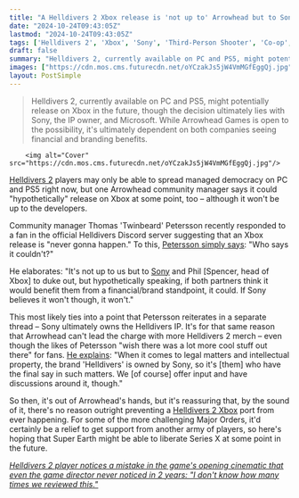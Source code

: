 ```yaml
---
title: "A Helldivers 2 Xbox release is 'not up to' Arrowhead but to Sony and Phil Spencer to 'duke out' - but if Sony says no, that's it"
date: "2024-10-24T09:43:05Z"
lastmod: "2024-10-24T09:43:05Z"
tags: ['Helldivers 2', 'Xbox', 'Sony', 'Third-Person Shooter', 'Co-op', 'PC', 'PS5']
draft: false
summary: "Helldivers 2, currently available on PC and PS5, might potentially release on Xbox in the future, though the decision ultimately lies with Sony, the IP owner, and Microsoft. While Arrowhead Games is open to the possibility, it's ultimately dependent on both companies seeing financial and branding benefits."
images: ["https://cdn.mos.cms.futurecdn.net/oYCzakJs5jW4VmMGfEggQj.jpg"]
layout: PostSimple
---
```

> Helldivers 2, currently available on PC and PS5, might potentially release on Xbox in the future, though the decision ultimately lies with Sony, the IP owner, and Microsoft. While Arrowhead Games is open to the possibility, it's ultimately dependent on both companies seeing financial and branding benefits.


        <img alt="Cover" src="https://cdn.mos.cms.futurecdn.net/oYCzakJs5jW4VmMGfEggQj.jpg"/>
        
[<u>Helldivers 2</u>](https://www.gamesradar.com/helldivers-2-guide/) players may only be able to spread managed democracy on PC and PS5 right now, but one Arrowhead community manager says it could "hypothetically" release on Xbox at some point, too – although it won't be up to the developers. 

Community manager Thomas 'Twinbeard' Petersson recently responded to a fan in the official Helldivers Discord server suggesting that an Xbox release is "never gonna happen." To this, [<u>Petersson simply says</u>](https://discord.com/channels/1102970375731691612/1102973812179488798/1298566781517955073): "Who says it couldn't?"

He elaborates: "It's not up to us but to [Sony](https://www.gamesradar.com/tag/sony/) and Phil [Spencer, head of Xbox] to duke out, but hypothetically speaking, if both partners think it would benefit them from a financial/brand standpoint, it could. If Sony believes it won't though, it won't."

This most likely ties into a point that Petersson reiterates in a separate thread – Sony ultimately owns the Helldivers IP. It's for that same reason that Arrowhead can't lead the charge with more Helldivers 2 merch – even though the likes of Petersson "wish there was a lot more cool stuff out there" for fans. [<u>He explains</u>](https://discord.com/channels/1102970375731691612/1102973812179488798/1298910619440910397): "When it comes to legal matters and intellectual property, the brand 'Helldivers' is owned by Sony, so it's [them] who have the final say in such matters. We [of course] offer input and have discussions around it, though."

So then, it's out of Arrowhead's hands, but it's reassuring that, by the sound of it, there's no reason outright preventing a [<u>Helldivers 2 Xbox</u>](https://www.gamesradar.com/helldivers-2-xbox/) port from ever happening. For some of the more challenging Major Orders, it'd certainly be a relief to get support from another army of players, so here's hoping that Super Earth might be able to liberate Series X at some point in the future. 

[<u><em>Helldivers 2 player notices a mistake in the game's opening cinematic that even the game director never noticed in 2 years: "I don't know how many times we reviewed this."</em></u>](https://www.gamesradar.com/games/third-person-shooter/helldivers-2-player-notices-mistake-in-the-games-opening-cinematic-that-even-the-game-director-never-noticed-in-2-years-i-dont-know-how-many-times-we-reviewed-this/)
        
